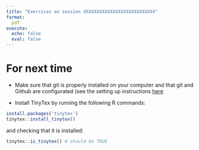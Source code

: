 ```yaml
---
title: "Exercices on session XXXXXXXXXXXXXXXXXXXXXXXXXXX"
format:
  pdf
execute:
  echo: false 
  eval: false 
---
```



# For next time

-   Make sure that git is properly installed on your computer and that git and Github are configurated (see the setting up instructions [here](https://geraldinederroire.github.io/Course_R_Forest_Sciences/0_installing_enviro){preview-link="false"}  

- Install TinyTex by running the following R commands:

```r
install.packages('tinytex')
tinytex::install_tinytex()
```

and checking that it is installed:

```r
tinytex::is_tinytex() # should be TRUE
```


 
